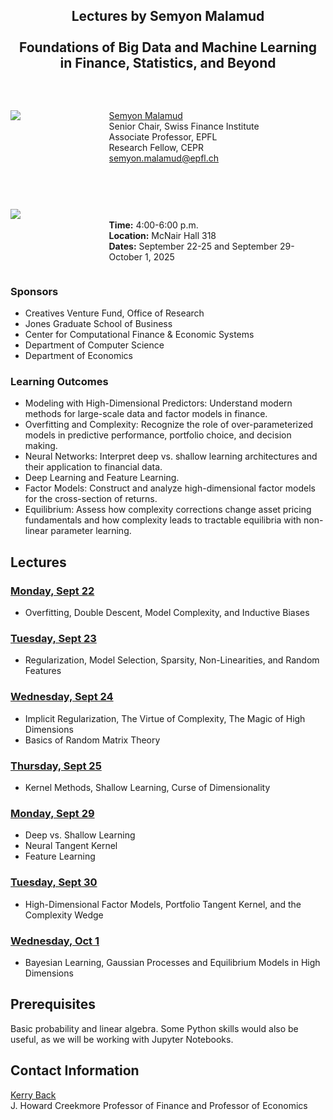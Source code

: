 ::: {style="text-align: center;"}

## Lectures by Semyon Malamud <br><br>Foundations of Big Data and Machine Learning <br>in Finance, Statistics, and Beyond
:::

<br>

:::: {.columns}


::: {.column width="20%"} 

![](photo.jpg)
:::
::: {.column width="5%"}
:::
::: {.column width="75%"} 
[Semyon Malamud](https://www.epfl.ch/labs/sfi-sm/)<br>
Senior Chair, Swiss Finance Institute <br>
Associate Professor, EPFL<br>
Research Fellow, CEPR<br>
[semyon.malamud@epfl.ch](mailto:semyon.malamud@epfl.ch)
:::
::::

<br>

:::: {.columns}
::: {.column width="20%"}
![](RiceUniversity.png)
:::
::: {.column width="5%"}
:::
::: {.column width="75%"}

<br>
**Time:** 4:00-6:00 p.m.  
**Location:** McNair Hall 318  
**Dates:** September 22-25 and September 29-October 1, 2025
:::
::::


### Sponsors

- Creatives Venture Fund, Office of Research
- Jones Graduate School of Business
- Center for Computational Finance & Economic Systems
- Department of Computer Science
- Department of Economics

### Learning Outcomes

- Modeling with High-Dimensional Predictors: Understand modern methods for large-scale data and factor models in finance.
- Overfitting and Complexity: Recognize the role of over-parameterized models in predictive performance, portfolio choice, and decision making.
- Neural Networks: Interpret deep vs. shallow learning architectures and their application to financial data. 
- Deep Learning and Feature Learning.
- Factor Models: Construct and analyze high-dimensional factor models for the cross-section of returns.
- Equilibrium: Assess how complexity corrections change asset pricing fundamentals and how complexity leads to tractable equilibria with non-linear parameter learning.

## Lectures

### [Monday, Sept 22](lecture1.qmd)
- Overfitting, Double Descent, Model Complexity, and Inductive Biases

### [Tuesday, Sept 23](lecture2.qmd)
- Regularization, Model Selection, Sparsity, Non-Linearities, and Random Features

### [Wednesday, Sept 24](lecture3.qmd)
- Implicit Regularization, The Virtue of Complexity, The Magic of High Dimensions
- Basics of Random Matrix Theory

### [Thursday, Sept 25](lecture4.qmd)
- Kernel Methods, Shallow Learning, Curse of Dimensionality

### [Monday, Sept 29](lecture5.qmd)
- Deep vs. Shallow Learning
- Neural Tangent Kernel
- Feature Learning

### [Tuesday, Sept 30](lecture6.qmd)
- High-Dimensional Factor Models, Portfolio Tangent Kernel, and the Complexity Wedge

### [Wednesday, Oct 1](lecture7.qmd)
- Bayesian Learning, Gaussian Processes and Equilibrium Models in High Dimensions

## Prerequisites

Basic probability and linear algebra. Some Python skills would also be useful, as we will be working with Jupyter Notebooks.

## Contact Information

[Kerry Back](mailto:kerry.e.back@rice.edu)<br>
J. Howard Creekmore Professor of Finance and Professor of Economics



